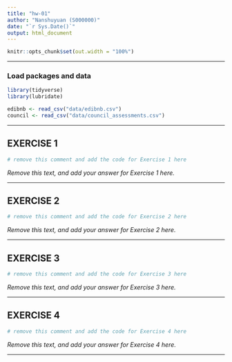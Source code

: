```yaml
---
title: "hw-01"
author: "Nanshuyuan (S000000)"
date: "`r Sys.Date()`"
output: html_document
---
```


```r
knitr::opts_chunk$set(out.width = "100%")
```


------------------------------------------------------------------------------

### Load packages and data

```r
library(tidyverse)
library(lubridate)
```

```r
edibnb <- read_csv("data/edibnb.csv")
council <- read_csv("data/council_assessments.csv")
```

------------------------------------------------------------------------------


## EXERCISE 1

```r
# remove this comment and add the code for Exercise 1 here

```


_Remove this text, and add your answer for Exercise 1 here._

------------------------------------------------------------------------------

## EXERCISE 2

```r
# remove this comment and add the code for Exercise 2 here

```


_Remove this text, and add your answer for Exercise 2 here._


------------------------------------------------------------------------------

## EXERCISE 3

```r
# remove this comment and add the code for Exercise 3 here

```


_Remove this text, and add your answer for Exercise 3 here._



------------------------------------------------------------------------------

## EXERCISE 4

```r
# remove this comment and add the code for Exercise 4 here

```


_Remove this text, and add your answer for Exercise 4 here._


------------------------------------------------------------------------------
